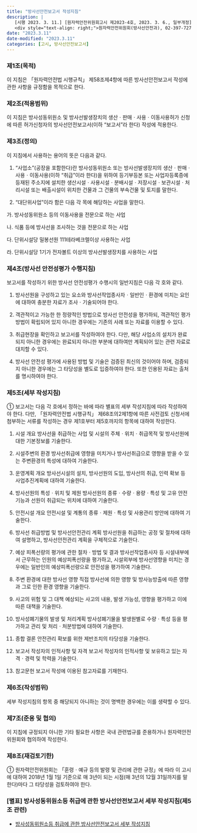 ```yaml
---
title: "방사선안전보고서 작성지침"
description: | 
   [시행 2023. 3. 11.] [원자력안전위원회고시 제2023-4호, 2023. 3. 6., 일부개정]<br><br>
   <div style="text-align: right;">원자력안전위원회(방사선안전과), 02-397-7273</div>
date: "2023.3.11"
date-modified: "2023.3.11"
categories: [고시, 방사선안전보고서]
---
```


### 제1조(목적)

::: {.callout-note title="제1조(목적)" collapse="open" appearance="minimal"}
이 지침은 「원자력안전법 시행규칙」 제58조제4항에 따른 방사선안전보고서 작성에 관한 사항을 규정함을 목적으로 한다.
:::

### 제2조(적용범위)

::: {.callout-note title="제2조(적용범위)" collapse="open" appearance="minimal"}
이 지침은 방사성동위원소 및 방사선발생장치의 생산ㆍ판매ㆍ사용ㆍ이동사용허가 신청에 따른 허가신청자의 방사선안전보고서(이하 "보고서"라 한다) 작성에 적용한다.
:::

### 제3조(정의)

::: {.callout-note title="제3조(정의)" collapse="open" appearance="minimal"}
이 지침에서 사용하는 용어의 뜻은 다음과 같다.

1.  "사업소"(공장을 포함한다)란 방사성동위원소 또는 방사선발생장치의 생산ㆍ판매ㆍ사용ㆍ이동사용(이하 "취급"이라 한다)을 위하여 등기부등본 또는 사업자등록증에 등재된 주소지에 설치한 생산시설ㆍ사용시설ㆍ분배시설ㆍ저장시설ㆍ보관시설ㆍ처리시설 또는 배출시설이 위치한 건물과 그 건물의 부속건물 및 토지를 말한다.

2.  "대단위사업"이라 함은 다음 각 목에 해당하는 사업을 말한다.

가.
방사성동위원소 등의 이동사용을 전문으로 하는 사업

나.
식품 등에 방사선을 조사하는 것을 전문으로 하는 사업

다.
단위시설당 밀봉선원 111테라베크렐이상 사용하는 사업

라.
단위시설당 1기가 전자볼트 이상의 방사선발생장치를 사용하는 사업
:::

### 제4조(방사선 안전성평가 수행지침)

::: {.callout-note title="제4조(방사선 안전성평가 수행지침)" collapse="open" appearance="minimal"}
보고서를 작성하기 위한 방사선 안전성평가 수행시의 일반지침은 다음 각 호와 같다.

1.  방사선원을 구성하고 있는 요소와 방사선작업종사자ㆍ일반인ㆍ환경에 미치는 요인에 대하여 충분한 자료가 조사ㆍ기술되어야 한다.

2.  객관적이고 가능한 한 정량적인 방법으로 방사선 안전성을 평가하되, 객관적인 평가방법이 확립되어 있지 아니한 경우에는 기존의 사례 또는 자료를 이용할 수 있다.

3.  취급현장을 확인하고 보고서를 작성하여야 한다.
    다만, 해당 사업소의 설치가 완료되지 아니한 경우에는 완료되지 아니한 부분에 대하여만 계획되어 있는 관련 자료로 대치할 수 있다.

4.  방사선 안전성 평가에 사용된 방법 및 기술은 검증된 최신의 것이어야 하며, 검증되지 아니한 경우에는 그 타당성을 별도로 입증하여야 한다.
    또한 인용된 자료는 출처를 명시하여야 한다.
:::

### 제5조(세부 작성지침) {#제5조}

::: {.callout-note title="제5조(세부 작성지침)" collapse="open" appearance="minimal"}
① 보고서는 다음 각 호에서 정하는 바에 따라 별표의 세부 작성지침에 따라 작성하여야 한다.
다만, 「원자력안전법 시행규칙」 제68조의2제1항에 따른 사전검토 신청서에 첨부하는 서류를 작성하는 경우 제1호부터 제5호까지의 항목에 대하여 작성한다.

1.  시설 개요 방사선을 취급하는 사업 및 시설의 주체ㆍ위치ㆍ취급목적 및 방사선원에 대한 기본정보를 기술한다.

2.  시설주변의 환경 방사선취급에 영향을 미치거나 방사선취급으로 영향을 받을 수 있는 주변환경의 특성에 대하여 기술한다.

3.  운영계획 개요 방사선시설의 설치, 방사선원의 도입, 방사선의 취급, 인력 확보 등 사업추진계획에 대하여 기술한다.

4.  방사선원의 특성ㆍ위치 및 제원 방사선원의 종류ㆍ수량ㆍ용량ㆍ특성 및 고유 안전기능과 선원이 취급되는 위치에 대하여 기술한다.

5.  안전시설 개요 안전시설 및 계통의 종류ㆍ제원ㆍ특성 및 사용관리 방안에 대하여 기술한다.

6.  방사선 취급방법 및 방사선안전관리 계획 방사선원을 취급하는 공정 및 절차에 대하여 설명하고, 방사선안전관리 계획을 구체적으로 기술한다.

7.  예상 피폭선량의 평가에 관한 절차ㆍ방법 및 결과 방사선작업종사자 등 시설내부에서 근무하는 인원의 예상피폭선량을 평가하고, 시설외부에 방사선영향을 미치는 경우에는 일반인의 예상피폭선량으로 안전성을 평가하여 기술한다.

8.  주변 환경에 대한 방사선 영향 직접 방사선에 의한 영향 및 방사능방출에 따른 영향과 그로 인한 환경 영향을 기술한다.

9.  사고의 위험 및 그 대책 예상되는 사고의 내용, 발생 가능성, 영향을 평가하고 이에 따른 대책을 기술한다.

10. 방사성폐기물의 발생 및 처리계획 방사성폐기물을 발생원별로 수량ㆍ특성 등을 평가하고 관리 및 처리ㆍ처분방법에 대하여 기술한다.

11. 종합 결론 안전관리 확보를 위한 제반조치의 타당성을 기술한다.

12. 보고서 작성자의 인적사항 및 자격 보고서 작성자의 인적사항 및 보유하고 있는 자격ㆍ경력 및 학력을 기술한다.

13. 참고문헌 보고서 작성에 이용된 참고자료를 기재한다.
:::

### 제6조(작성범위)

::: {.callout-note title="제6조(작성범위)" collapse="open" appearance="minimal"}
세부 작성지침의 항목 중 해당되지 아니하는 것이 명백한 경우에는 이를 생략할 수 있다.
:::

### 제7조(준용 및 협의)

::: {.callout-note title="제7조(준용 및 협의)" collapse="open" appearance="minimal"}
이 지침에 규정되지 아니한 기타 필요한 사항은 국내 관련법규를 준용하거나 원자력안전위원회와 협의하여 작성한다.
:::

### 제8조(재검토기한)

::: {.callout-note title="제8조(재검토기한)" collapse="open" appearance="minimal"}
① 원자력안전위원회는 「훈령ㆍ예규 등의 발령 및 관리에 관한 규정」에 따라 이 고시에 대하여 2018년 1월 1일 기준으로 매 3년이 되는 시점(매 3년의 12월 31일까지를 말한다)마다 그 타당성을 검토하여야 한다.
:::

### \[별표\] 방사성동위원소등 취급에 관한 방사선안전보고서 세부 작성지침(제5조 관련)

-   [방사성동위원소등 취급에 관한 방사선안전보고서 세부 작성지침](/archive/%5B별표%5D%20방사성동위원소등%20취급에%20관한%20방사선안전보고서%20세부%20작성지침(제5조%20관련)(방사선안전보고서%20작성지침).pdf)
